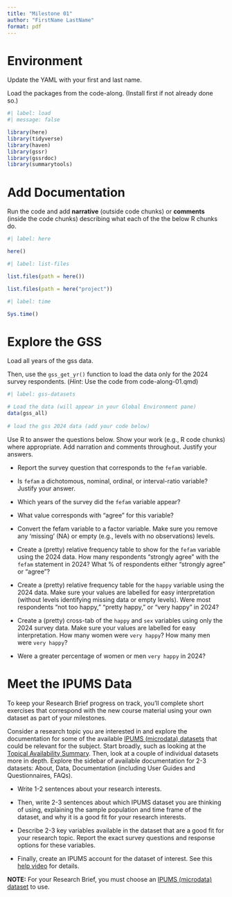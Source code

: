 ```yaml
---
title: "Milestone 01"
author: "FirstName LastName"
format: pdf
---
```


# Environment

Update the YAML with your first and last name.

Load the packages from the code-along. (Install first if not already
done so.)

```r
#| label: load
#| message: false

library(here)
library(tidyverse) 
library(haven) 
library(gssr)
library(gssrdoc)
library(summarytools)
```

# Add Documentation

Run the code and add **narrative** (outside code chunks) or **comments**
(inside the code chunks) describing what each of the the below R chunks
do.

```r
#| label: here

here()
```

```r
#| label: list-files

list.files(path = here())

list.files(path = here("project"))
```

```r
#| label: time

Sys.time()
```

# Explore the GSS

Load all years of the gss data.

Then, use the `gss_get_yr()` function to load the data only for the 2024
survey respondents. (*Hint*: Use the code from code-along-01.qmd)

```r
#| label: gss-datasets

# Load the data (will appear in your Global Environment pane)
data(gss_all)
 
# load the gss 2024 data (add your code below)

```

Use R to answer the questions below. Show your work (e.g., R code
chunks) where appropriate. Add narration and comments throughout.
Justify your answers.

-   Report the survey question that corresponds to the `fefam` variable.

-   Is `fefam` a dichotomous, nominal, ordinal, or interval-ratio
    variable? Justify your answer.

-   Which years of the survey did the `fefam` variable appear?

-   What value corresponds with "agree" for this variable?

-   Convert the fefam variable to a factor variable. Make sure you
    remove any 'missing' (NA) or empty (e.g., levels with no
    observations) levels.

-   Create a (pretty) relative frequency table to show for the `fefam`
    variable using the 2024 data. How many respondents "strongly agree"
    with the `fefam` statement in 2024? What % of respondents either
    "strongly agree" or "agree"?

-   Create a (pretty) relative frequency table for the `happy` variable
    using the 2024 data. Make sure your values are labelled for easy
    interpretation (without levels identifying missing data or empty
    levels). Were most respondents "not too happy," "pretty happy," or
    "very happy" in 2024?

-   Create a (pretty) cross-tab of the `happy` and `sex` variables using
    only the 2024 survey data. Make sure your values are labelled for
    easy interpretation. How many women were `very happy`? How many men
    were `very happy`?

-   Were a greater percentage of women or men `very happy` in 2024?

# Meet the IPUMS Data

To keep your Research Brief progress on track, you'll complete short
exercises that correspond with the new course material using your own
dataset as part of your milestones.

Consider a research topic you are interested in and explore the
documentation for some of the available [IPUMS (microdata)
datasets](https://www.ipums.org/overview) that could be relevant for the
subject. Start broadly, such as looking at the [Topical Availability
Summary](https://www.ipums.org/topics). Then, look at a couple of
individual datasets more in depth. Explore the sidebar of available
documentation for 2-3 datasets: About, Data, Documentation (including
User Guides and Questionnaires, FAQs).

-   Write 1-2 sentences about your research interests.

-   Then, write 2-3 sentences about which IPUMS dataset you are thinking
    of using, explaining the sample population and time frame of the
    dataset, and why it is a good fit for your research interests.

-   Describe 2-3 key variables available in the dataset that are a good
    fit for your research topic. Report the exact survey questions and
    response options for these variables.

-   Finally, create an IPUMS account for the dataset of interest. See
    this [help video](https://www.youtube.com/watch?v=Oo7RYMV7q4Y) for
    details.

**NOTE:** For your Research Brief, you must choose an [IPUMS (microdata)
dataset](https://www.ipums.org/overview) to use.
